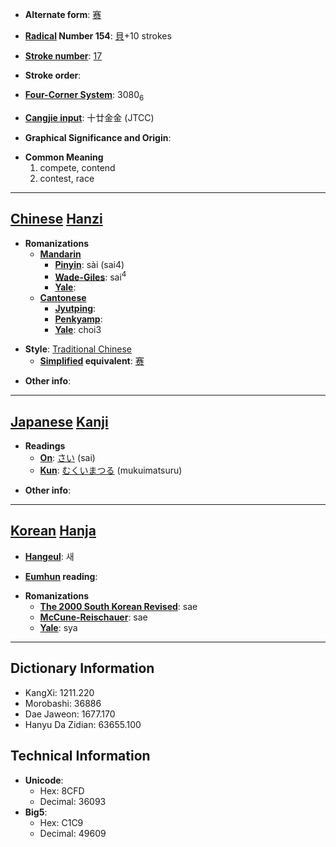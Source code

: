 * '''Alternate form''': [[赛]]

* '''[[Wiktionary:Chinese radical index| Radical]] Number 154''': [[Wiktionary:Chinese radical index 貝|貝]]+10 strokes

* '''[[Wiktionary:Chinese total strokes index|Stroke number]]''': [[Wiktionary:Chinese total strokes index 17|17]]

* '''Stroke order''': 

* '''[[Wiktionary:Chinese four corner index|Four-Corner System]]''': 3080<sub>6</sub>

* '''[[Wiktionary:Chinese Cangjie index|Cangjie input]]''': 十廿金金 (JTCC)

* '''Graphical Significance and Origin''': 

* '''Common Meaning'''
*#compete, contend
*# contest, race


----

== [[Chinese]] [[Hanzi]] ==

* '''Romanizations'''
** '''[[Mandarin]]'''
*** '''[[Pinyin]]''': sài (sai4)
*** '''[[Wade-Giles]]''': sai<sup>4</sup>
*** '''[[Yale]]''': 
** '''[[Cantonese]]'''
*** '''[[Jyutping]]''':
*** '''[[Penkyamp]]''': 
*** '''[[Yale]]''': choi3

* '''Style''': [[Traditional Chinese]] 
** '''[[Simplified Chinese|Simplified]] equivalent''': [[赛]]

* '''Other info''': 

----

== [[Japanese]] [[Kanji]] ==

* '''Readings'''
** '''[[On]]''': [[さい]] (sai)
** '''[[Kun]]''': [[むくいまつる]] (mukuimatsuru)

* '''Other info''':  

----

== [[Korean]] [[Hanja]] ==

* '''[[Hangeul]]''': 새

* '''[[Eumhun]] reading''': 

* '''Romanizations'''
** '''[[The 2000 South Korean Revised Romanization|The 2000 South Korean Revised]]''': sae
** '''[[McCune-Reischauer]]''': sae
** '''[[Yale]]''': sya

----

== Dictionary Information ==

* KangXi: 1211.220
* Morobashi: 36886
* Dae Jaweon: 1677.170
* Hanyu Da Zidian: 63655.100

== Technical Information ==

* '''Unicode''':
** Hex: 8CFD
** Decimal: 36093
* '''Big5''':
** Hex: C1C9
** Decimal: 49609